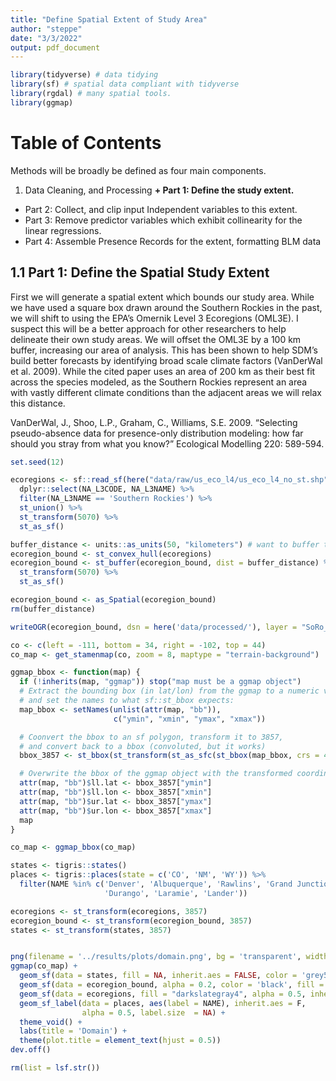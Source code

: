 ```yaml
---
title: "Define Spatial Extent of Study Area"
author: "steppe"
date: "3/3/2022"
output: pdf_document
---
```



```r
library(tidyverse) # data tidying
library(sf) # spatial data compliant with tidyverse
library(rgdal) # many spatial tools. 
library(ggmap)
```


# Table of Contents

Methods will be broadly be defined as four main components. 

1) Data Cleaning, and Processing
  **+ Part 1: Define the study extent.**
  + Part 2: Collect, and clip input Independent variables to this extent. 
  + Part 3: Remove predictor variables which exhibit collinearity for the linear regressions. 
  + Part 4: Assemble Presence Records for the extent, formatting BLM data
  
## 1.1 Part 1: Define the Spatial Study Extent

First we will generate a spatial extent which bounds our study area. While we have used a square box drawn around the Southern Rockies in the past, we will shift to using the EPA's Omernik Level 3 Ecoregions (OML3E). I suspect this will be a better approach for other researchers to help delineate their own study areas. We will offset the OML3E by a 100 km buffer, increasing our area of analysis. This has been shown to help SDM's build better forecasts by identifying broad scale climate factors (VanDerWal et al. 2009). While the cited paper uses an area of 200 km as their best fit across the species modeled, as the Southern Rockies represent an area with vastly different climate conditions than the adjacent areas we will relax this distance. 

VanDerWal, J., Shoo, L.P., Graham, C., Williams, S.E. 2009. "Selecting pseudo-absence data for presence-only distribution modeling: how far should you stray from what you know?" Ecological Modelling 220: 589-594.

```r
set.seed(12)

ecoregions <- sf::read_sf(here("data/raw/us_eco_l4/us_eco_l4_no_st.shp")) %>% 
  dplyr::select(NA_L3CODE, NA_L3NAME) %>% 
  filter(NA_L3NAME == 'Southern Rockies') %>% 
  st_union() %>% 
  st_transform(5070) %>% 
  st_as_sf()

buffer_distance <- units::as_units(50, "kilometers") # want to buffer the edges...
ecoregion_bound <- st_convex_hull(ecoregions)
ecoregion_bound <- st_buffer(ecoregion_bound, dist = buffer_distance) %>% 
  st_transform(5070) %>% 
  st_as_sf() 

ecoregion_bound <- as_Spatial(ecoregion_bound)
rm(buffer_distance)

writeOGR(ecoregion_bound, dsn = here('data/processed/'), layer = "SoRo_ecoregion_bound", driver = "ESRI Shapefile")
```


```r

co <- c(left = -111, bottom = 34, right = -102, top = 44)
co_map <- get_stamenmap(co, zoom = 8, maptype = "terrain-background")

ggmap_bbox <- function(map) {
  if (!inherits(map, "ggmap")) stop("map must be a ggmap object")
  # Extract the bounding box (in lat/lon) from the ggmap to a numeric vector, 
  # and set the names to what sf::st_bbox expects:
  map_bbox <- setNames(unlist(attr(map, "bb")), 
                       c("ymin", "xmin", "ymax", "xmax"))

  # Coonvert the bbox to an sf polygon, transform it to 3857, 
  # and convert back to a bbox (convoluted, but it works)
  bbox_3857 <- st_bbox(st_transform(st_as_sfc(st_bbox(map_bbox, crs = 4326)), 3857))

  # Overwrite the bbox of the ggmap object with the transformed coordinates 
  attr(map, "bb")$ll.lat <- bbox_3857["ymin"]
  attr(map, "bb")$ll.lon <- bbox_3857["xmin"]
  attr(map, "bb")$ur.lat <- bbox_3857["ymax"]
  attr(map, "bb")$ur.lon <- bbox_3857["xmax"]
  map
}

co_map <- ggmap_bbox(co_map)

states <- tigris::states()
places <- tigris::places(state = c('CO', 'NM', 'WY')) %>% 
  filter(NAME %in% c('Denver', 'Albuquerque', 'Rawlins', 'Grand Junction',
                     'Durango', 'Laramie', 'Lander'))

ecoregions <- st_transform(ecoregions, 3857)
ecoregion_bound <- st_transform(ecoregion_bound, 3857)
states <- st_transform(states, 3857)


png(filename = '../results/plots/domain.png', bg = 'transparent', width = 720, height = 720)
ggmap(co_map) +
  geom_sf(data = states, fill = NA, inherit.aes = FALSE, color = 'grey50') +
  geom_sf(data = ecoregion_bound, alpha = 0.2, color = 'black', fill = NA, lwd = 2, inherit.aes = FALSE) +
  geom_sf(data = ecoregions, fill = "darkslategray4", alpha = 0.5, inherit.aes = FALSE, color = 'darkslategray4') +
  geom_sf_label(data = places, aes(label = NAME), inherit.aes = F,
                alpha = 0.5, label.size  = NA) +
  theme_void() +
  labs(title = 'Domain') + 
  theme(plot.title = element_text(hjust = 0.5))
dev.off()


```


```r
rm(list = lsf.str())
```

